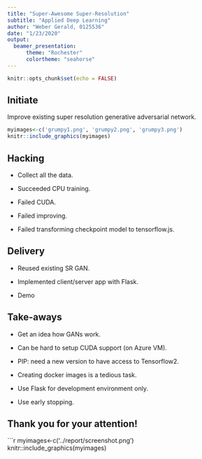 ```yaml
---
title: "Super-Awesome Super-Resolution"
subtitle: "Applied Deep Learning"
author: "Weber Gerald, 0125536"
date: "1/23/2020"
output: 
  beamer_presentation:
      theme: "Rochester"
      colortheme: "seahorse"
---
```


```r
knitr::opts_chunk$set(echo = FALSE)
```

## Initiate

Improve existing super resolution generative adversarial network.

```r
myimages<-c('grumpy1.png', 'grumpy2.png', 'grumpy3.png')
knitr::include_graphics(myimages)
```

## Hacking

- Collect all the data.

- Succeeded CPU training.

- Failed CUDA.

- Failed improving.

- Failed transforming checkpoint model to tensorflow.js.

## Delivery

- Reused existing SR GAN.

- Implemented client/server app with Flask.

- Demo

## Take-aways

- Get an idea how GANs work.

- Can be hard to setup CUDA support (on Azure VM).

- PIP: need a new version to have access to Tensorflow2.

- Creating docker images is a tedious task.

- Use Flask for development environment only.

- Use early stopping.

## Thank you for your attention!

```r
myimages<-c('../report/screenshot.png')
knitr::include_graphics(myimages)

